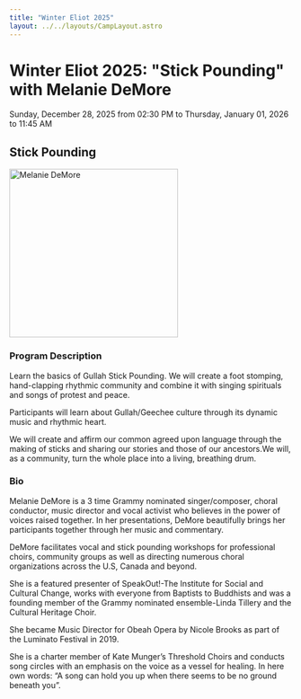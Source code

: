 ```yaml
---
title: "Winter Eliot 2025"
layout: ../../layouts/CampLayout.astro
---
```


# Winter Eliot 2025: "Stick Pounding" with Melanie DeMore

Sunday, December 28, 2025 from 02:30 PM to Thursday, January 01, 2026 to 11:45 AM

## Stick Pounding

<img 
    src={win25_melanie_demore.src} 
    alt="Melanie DeMore"
    width="300" />

### Program Description

Learn the basics of Gullah Stick Pounding. We will create a foot stomping, hand-clapping rhythmic community and 
combine it with singing spirituals and songs of protest and peace. 

Participants will learn about Gullah/Geechee culture through its dynamic music and rhythmic heart.   

We will create and affirm our common agreed upon language through the making of sticks and sharing our stories 
and those of our ancestors.We will, as a community, turn the whole place into a living, breathing drum.

### Bio

Melanie DeMore is a 3 time Grammy nominated singer/composer, choral conductor, music director and vocal activist 
who believes in the power of voices raised together.  In her presentations, DeMore beautifully brings her 
participants together through her music and commentary.

DeMore facilitates vocal and stick pounding workshops for professional choirs, community groups as well 
as directing numerous choral organizations across the U.S, Canada and beyond.  

She is a featured presenter of SpeakOut!-The Institute for Social and Cultural Change, 
works with everyone from Baptists to Buddhists and was a founding member of the Grammy nominated 
ensemble-Linda Tillery and the Cultural Heritage Choir.  

She became  Music Director for Obeah Opera by Nicole Brooks  as part of the Luminato Festival in 2019. 

She is a charter member of Kate Munger’s Threshold Choirs and conducts song circles with an emphasis on the voice as a vessel for healing.  In here own words:  “A song can hold you up when there seems to be no ground beneath you”.